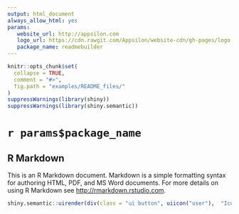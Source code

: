 ```yaml
---
output: html_document
always_allow_html: yes
params:
   website_url: http://appsilon.com
   logo_url: https://cdn.rawgit.com/Appsilon/website-cdn/gh-pages/logo-white.png
   package_name: readmebuilder
---
```


```r
knitr::opts_chunk$set(
  collapse = TRUE,
  comment = "#>",
  fig.path = "examples/README_files/"
)
suppressWarnings(library(shiny))
suppressWarnings(library(shiny.semantic))
```

<link href='style.css' rel='stylesheet' type='text/css'>

# `r params$package_name`

## R Markdown

This is an R Markdown document. Markdown is a simple formatting syntax for authoring HTML, PDF, and MS Word documents. For more details on using R Markdown see <http://rmarkdown.rstudio.com>.

```r
shiny.semantic::uirender(div(class = "ui button", uiicon("user"),  "Icon button"))
```
